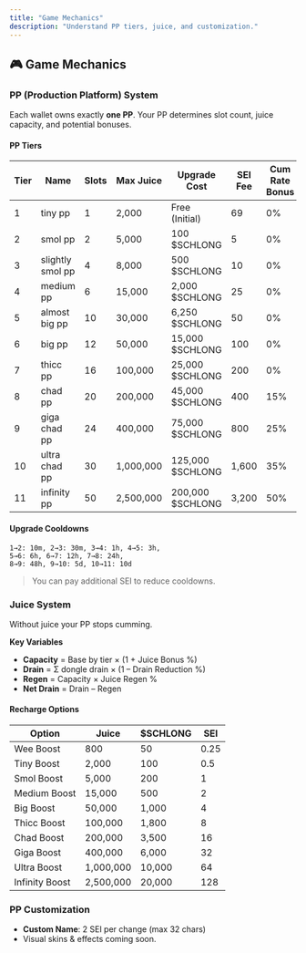 ```yaml
---
title: "Game Mechanics"
description: "Understand PP tiers, juice, and customization."
---
```


## 🎮 Game Mechanics

### PP (Production Platform) System

Each wallet owns exactly **one PP**. Your PP determines slot count, juice capacity, and potential bonuses.

#### PP Tiers

| Tier | Name             | Slots | Max Juice | Upgrade Cost      | SEI Fee | Cum Rate Bonus |
| ---- | ---------------- | ----- | --------- | ----------------- | ------- | -------------- |
| 1    | tiny pp          | 1     | 2,000     | Free (Initial)    | 69      | 0%             |
| 2    | smol pp          | 2     | 5,000     | 100 \$SCHLONG     | 5       | 0%             |
| 3    | slightly smol pp | 4     | 8,000     | 500 \$SCHLONG     | 10      | 0%             |
| 4    | medium pp        | 6     | 15,000    | 2,000 \$SCHLONG   | 25      | 0%             |
| 5    | almost big pp    | 10    | 30,000    | 6,250 \$SCHLONG   | 50      | 0%             |
| 6    | big pp           | 12    | 50,000    | 15,000 \$SCHLONG  | 100     | 0%             |
| 7    | thicc pp         | 16    | 100,000   | 25,000 \$SCHLONG  | 200     | 0%             |
| 8    | chad pp          | 20    | 200,000   | 45,000 \$SCHLONG  | 400     | 15%            |
| 9    | giga chad pp     | 24    | 400,000   | 75,000 \$SCHLONG  | 800     | 25%            |
| 10   | ultra chad pp    | 30    | 1,000,000 | 125,000 \$SCHLONG | 1,600   | 35%            |
| 11   | infinity pp      | 50    | 2,500,000 | 200,000 \$SCHLONG | 3,200   | 50%            |

#### Upgrade Cooldowns

```
1→2: 10m, 2→3: 30m, 3→4: 1h, 4→5: 3h,
5→6: 6h, 6→7: 12h, 7→8: 24h,
8→9: 48h, 9→10: 5d, 10→11: 10d
```

> You can pay additional SEI to reduce cooldowns.

### Juice System

Without juice your PP stops cumming.

**Key Variables**

- **Capacity** = Base by tier × (1 \+ Juice Bonus %)
- **Drain** = Σ dongle drain × (1 – Drain Reduction %)
- **Regen** = Capacity × Juice Regen %
- **Net Drain** = Drain – Regen

#### Recharge Options

| Option         | Juice     | \$SCHLONG | SEI  |
| -------------- | --------- | --------- | ---- |
| Wee Boost      | 800       | 50        | 0.25 |
| Tiny Boost     | 2,000     | 100       | 0.5  |
| Smol Boost     | 5,000     | 200       | 1    |
| Medium Boost   | 15,000    | 500       | 2    |
| Big Boost      | 50,000    | 1,000     | 4    |
| Thicc Boost    | 100,000   | 1,800     | 8    |
| Chad Boost     | 200,000   | 3,500     | 16   |
| Giga Boost     | 400,000   | 6,000     | 32   |
| Ultra Boost    | 1,000,000 | 10,000    | 64   |
| Infinity Boost | 2,500,000 | 20,000    | 128  |

### PP Customization

- **Custom Name**: 2 SEI per change (max 32 chars)
- Visual skins & effects coming soon.